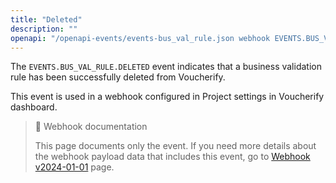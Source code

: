 ```yaml
---
title: "Deleted"
description: ""
openapi: "/openapi-events/events-bus_val_rule.json webhook EVENTS.BUS_VAL_RULE.DELETED"
---
```


The `EVENTS.BUS_VAL_RULE.DELETED` event indicates that a business validation rule has been successfully deleted from Voucherify.

This event is used in a webhook configured in Project settings in Voucherify dashboard.

> 📘 Webhook documentation
>
> This page documents only the event. If you need more details about the webhook payload data that includes this event, go to [Webhook v2024-01-01](/api-reference/introduction-to-webhooks "Introduction to webhooks v2024-01-01") page.